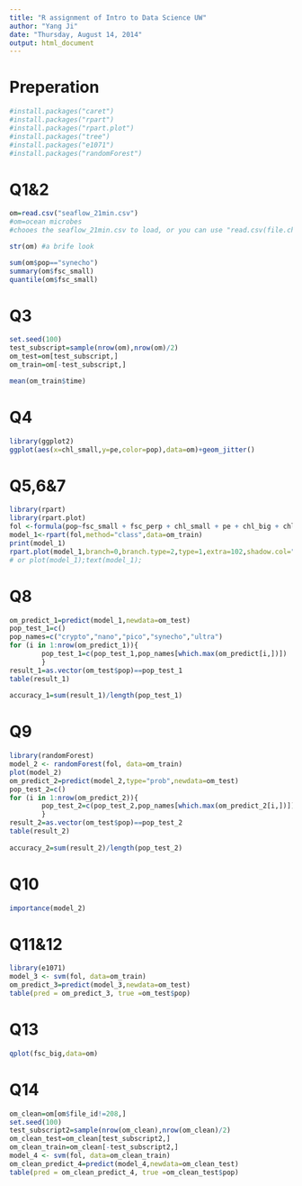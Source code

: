 ```yaml
---
title: "R assignment of Intro to Data Science UW"
author: "Yang Ji"
date: "Thursday, August 14, 2014"
output: html_document
---
```


# Preperation
```r
#install.packages("caret")
#install.packages("rpart")
#install.packages("rpart.plot")
#install.packages("tree")
#install.packages("e1071")
#install.packages("randomForest")
```

# Q1&2

```r
om=read.csv("seaflow_21min.csv") 
#om=ocean microbes
#chooes the seaflow_21min.csv to load, or you can use "read.csv(file.chooes())"

str(om) #a brife look

sum(om$pop=="synecho")
summary(om$fsc_small)
quantile(om$fsc_small)
```

# Q3

```r
set.seed(100)
test_subscript=sample(nrow(om),nrow(om)/2)
om_test=om[test_subscript,]
om_train=om[-test_subscript,]

mean(om_train$time)
```
# Q4

```r
library(ggplot2)
ggplot(aes(x=chl_small,y=pe,color=pop),data=om)+geom_jitter()

```

# Q5,6&7
```r
library(rpart)
library(rpart.plot)
fol <-formula(pop~fsc_small + fsc_perp + chl_small + pe + chl_big + chl_small)
model_1<-rpart(fol,method="class",data=om_train)
print(model_1)
rpart.plot(model_1,branch=0,branch.type=2,type=1,extra=102,shadow.col="pink",box.col="green",split.col="red")
# or plot(model_1);text(model_1);
```

# Q8
```r
om_predict_1=predict(model_1,newdata=om_test)
pop_test_1=c()
pop_names=c("crypto","nano","pico","synecho","ultra")
for (i in 1:nrow(om_predict_1)){
        pop_test_1=c(pop_test_1,pop_names[which.max(om_predict[i,])])
        } 
result_1=as.vector(om_test$pop)==pop_test_1
table(result_1)
        
accuracy_1=sum(result_1)/length(pop_test_1)
```

# Q9
```r
library(randomForest)
model_2 <- randomForest(fol, data=om_train)
plot(model_2)
om_predict_2=predict(model_2,type="prob",newdata=om_test)
pop_test_2=c()
for (i in 1:nrow(om_predict_2)){
        pop_test_2=c(pop_test_2,pop_names[which.max(om_predict_2[i,])])
        } 
result_2=as.vector(om_test$pop)==pop_test_2
table(result_2)
        
accuracy_2=sum(result_2)/length(pop_test_2)
```
# Q10
```r
importance(model_2)
```

# Q11&12

```r
library(e1071)
model_3 <- svm(fol, data=om_train)
om_predict_3=predict(model_3,newdata=om_test)
table(pred = om_predict_3, true =om_test$pop)

```
# Q13
```r
qplot(fsc_big,data=om)
```

# Q14
```r
om_clean=om[om$file_id!=208,]
set.seed(100)
test_subscript2=sample(nrow(om_clean),nrow(om_clean)/2)
om_clean_test=om_clean[test_subscript2,]
om_clean_train=om_clean[-test_subscript2,]
model_4 <- svm(fol, data=om_clean_train)
om_clean_predict_4=predict(model_4,newdata=om_clean_test)
table(pred = om_clean_predict_4, true =om_clean_test$pop)
```

